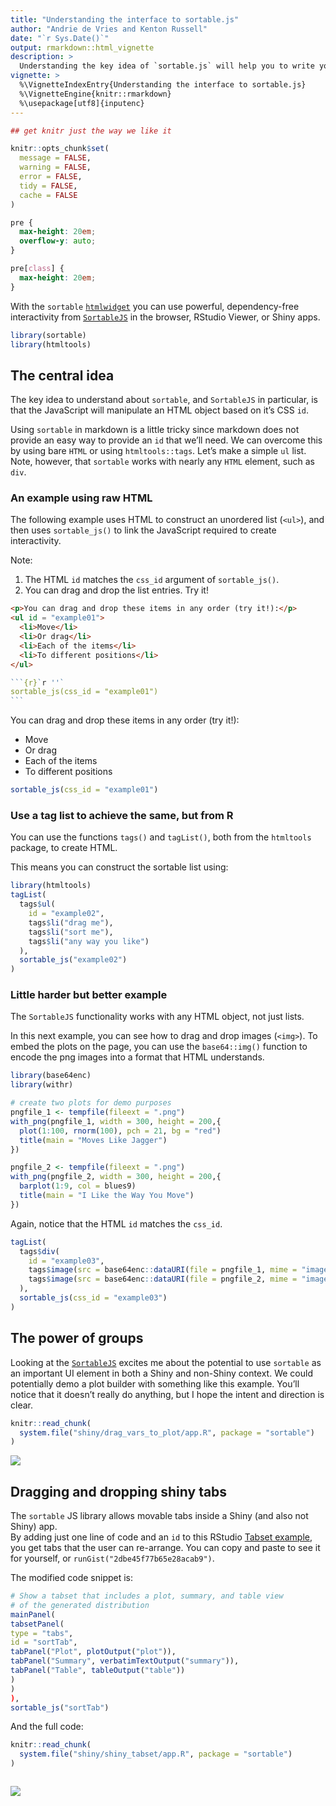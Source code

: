 ```yaml
---
title: "Understanding the interface to sortable.js"
author: "Andrie de Vries and Kenton Russell"
date: "`r Sys.Date()`"
output: rmarkdown::html_vignette
description: >
  Understanding the key idea of `sortable.js` will help you to write your own custom sortable widgets.
vignette: >
  %\VignetteIndexEntry{Understanding the interface to sortable.js}
  %\VignetteEngine{knitr::rmarkdown}
  %\usepackage[utf8]{inputenc}
---
```


```r
## get knitr just the way we like it

knitr::opts_chunk$set(
  message = FALSE,
  warning = FALSE,
  error = FALSE,
  tidy = FALSE,
  cache = FALSE
)
```


```css
pre {
  max-height: 20em;
  overflow-y: auto;
}

pre[class] {
  max-height: 20em;
}
```


With the `sortable` [`htmlwidget`](http://www.htmlwidgets.org) you can use powerful, dependency-free interactivity from [`SortableJS`](https://sortablejs.github.io/Sortable/) in the browser, RStudio Viewer, or Shiny apps.

```r
library(sortable)
library(htmltools)
```

## The central idea

The key idea to understand about `sortable`, and `SortableJS` in particular, is that the JavaScript will manipulate an HTML object based on it's CSS `id`.

Using `sortable` in markdown is a little tricky since markdown does not provide an easy way to provide an `id` that we'll need.  We can overcome this by using bare `HTML` or using `htmltools::tags`.  Let's make a simple `ul` list.  Note, however, that `sortable` works with nearly any `HTML` element, such as `div`.

### An example using raw HTML

The following example uses HTML to construct an unordered list (`<ul>`), and then uses `sortable_js()` to link the JavaScript required to create interactivity.

Note:

1. The HTML `id` matches the `css_id` argument of `sortable_js()`.
2. You can drag and drop the list entries. Try it!

```html
<p>You can drag and drop these items in any order (try it!):</p>
<ul id = "example01">
  <li>Move</li>
  <li>Or drag</li>
  <li>Each of the items</li>
  <li>To different positions</li>
</ul>
```

````r
```{r}`r ''`
sortable_js(css_id = "example01")
```
````


<p>You can drag and drop these items in any order (try it!):</p>
<ul id = "example01">
  <li>Move</li>
  <li>Or drag</li>
  <li>Each of the items</li>
  <li>To different positions</li>
</ul>

```r
sortable_js(css_id = "example01")
```





### Use a tag list to achieve the same, but from R

You can use the functions `tags()` and `tagList()`, both from the `htmltools` package, to create HTML.

This means you can construct the sortable list using:

<!-- the following chunk fails to build on CRAN, so use raw code instead -->

```r
library(htmltools)
tagList(
  tags$ul(
    id = "example02",
    tags$li("drag me"),
    tags$li("sort me"),
    tags$li("any way you like")
  ),
  sortable_js("example02")
)
```


### Little harder but better example

The `SortableJS` functionality works with any HTML object, not just lists.

In this next example, you can see how to drag and drop images (`<img>`).  To embed the plots on the page, you can use the `base64::img()` function to encode the png images into a format that HTML understands.


```r
library(base64enc)
library(withr)

# create two plots for demo purposes
pngfile_1 <- tempfile(fileext = ".png")
with_png(pngfile_1, width = 300, height = 200,{
  plot(1:100, rnorm(100), pch = 21, bg = "red")
  title(main = "Moves Like Jagger")
})

pngfile_2 <- tempfile(fileext = ".png")
with_png(pngfile_2, width = 300, height = 200,{
  barplot(1:9, col = blues9)
  title(main = "I Like the Way You Move")
})
```

Again, notice that the HTML `id` matches the `css_id`.

```r
tagList(
  tags$div(
    id = "example03",
    tags$image(src = base64enc::dataURI(file = pngfile_1, mime = "image/png")),
    tags$image(src = base64enc::dataURI(file = pngfile_2, mime = "image/png"))
  ),
  sortable_js(css_id = "example03")
)
```



## The power of groups

Looking at the [`SortableJS`](https://github.com/SortableJS/Sortable#options) excites me about the potential to use `sortable` as an important UI element in both a Shiny and non-Shiny context.  We could potentially demo a plot builder with something like this example.  You'll notice that it doesn't really do anything, but I hope the intent and direction is clear.



```r
knitr::read_chunk(
  system.file("shiny/drag_vars_to_plot/app.R", package = "sortable")
)
```

![](figures/drag_vars_to_plot.gif)

## Dragging and dropping shiny tabs

The `sortable` JS library allows movable tabs inside a Shiny (and also not Shiny) app.  
By adding just one line of code and an `id` to this RStudio 
[Tabset example](https://github.com/rstudio/shiny/tree/master/006-tabsets), 
you get tabs that the user can re-arrange.
You can copy and paste to see it for yourself, or `runGist("2dbe45f77b65e28acab9")`.

The modified code snippet is:

```r
# Show a tabset that includes a plot, summary, and table view
# of the generated distribution
mainPanel(
tabsetPanel(
type = "tabs",
id = "sortTab",
tabPanel("Plot", plotOutput("plot")),
tabPanel("Summary", verbatimTextOutput("summary")),
tabPanel("Table", tableOutput("table"))
)
)
),
sortable_js("sortTab")
```

And the full code:

```r
knitr::read_chunk(
  system.file("shiny/shiny_tabset/app.R", package = "sortable")
)

```

```r
```


![](figures/sortable_tabs.gif)
